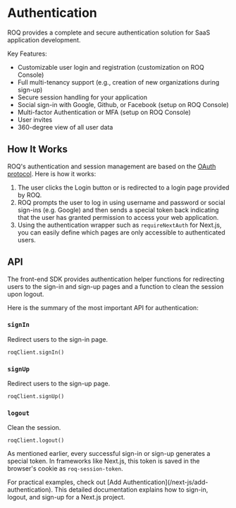 
# Authentication

ROQ provides a complete and secure authentication solution for SaaS application development.

Key Features:

- Customizable user login and registration (customization on ROQ Console)
- Full multi-tenancy support (e.g., creation of new organizations during sign-up)
- Secure session handling for your application
- Social sign-in with Google, Github, or Facebook (setup on ROQ Console)
- Multi-factor Authentication or MFA (setup on ROQ Console) 
- User invites
- 360-degree view of all user data

## How It Works

ROQ's authentication and session management are based on the [OAuth protocol](https://oauth.net/2/). Here is how it works:

1. The user clicks the Login button or is redirected to a login page provided by ROQ.
2. ROQ prompts the user to log in using username and password or social sign-ins (e.g. Google) and then sends a special token back indicating that the user has granted permission to access your web application.
3. Using the authentication wrapper such as `requireNextAuth` for Next.js, you can easily define which pages are only accessible to authenticated users.

## API

The front-end SDK provides authentication helper functions for redirecting users to the sign-in and sign-up pages and a function to clean the session upon logout.

Here is the summary of the most important API for authentication:

### `signIn`

Redirect users to the sign-in page.

```tsx
roqClient.signIn()
```

### `signUp`

Redirect users to the sign-up page.

```tsx
roqClient.signUp()
```

### `logout`

Clean the session.

```tsx
roqClient.logout()
```

As mentioned earlier, every successful sign-in or sign-up generates a special token. In frameworks like Next.js, this token is saved in the browser's cookie as `roq-session-token`.

<Callout type="info">
For practical examples, check out [Add Authentication](/next-js/add-authentication). This detailed documentation explains how to sign-in, logout, and sign-up for a Next.js project.
</Callout>